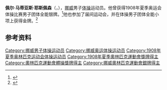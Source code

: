 '''佩尔·马蒂亚斯·耶斯佩森'''（{{lang-no|Per Mathias Jespersen}}，{{bd|1888年|3月29日|1964年|7月13日}}），[[挪威|挪威]]男子[[体操|体操]]运动员。他曾获得1908年夏季奥运会体操比赛男子团体全能银牌。<ref>{{Cite web|title=Per Mathias JESPERSEN|url=https://www.olympic.org/per-mathias-jespersen|accessdate=2021-03-21|work=International Olympic Committee|archive-date=2016-10-07|archive-url=https://web.archive.org/web/20161007154323/https://www.olympic.org/per-mathias-jespersen}}</ref>他也参加了届间运动会，并在体操男子团体全能小项上获得金牌。<ref>{{cite web |url=https://www.olympedia.org/athletes/30800 |title=Per Mathias Jespersen |work=Olympedia |access-date=2021-03-01 |archive-date=2021-05-04 |archive-url=https://web.archive.org/web/20210504003102/https://www.olympedia.org/athletes/30800 }}</ref>

== 参考资料 ==
{{reflist}}

{{Authority control}}
{{DEFAULTSORT:Jespersen, Per Mathias}}
[[Category:挪威男子体操运动员|Category:挪威男子体操运动员]]
[[Category:挪威奥运体操运动员|Category:挪威奥运体操运动员]]
[[Category:1908年夏季奥林匹克运动会体操运动员|Category:1908年夏季奥林匹克运动会体操运动员]]
[[Category:1908年夏季奧林匹克運動會獎牌得主|Category:1908年夏季奧林匹克運動會獎牌得主]]
[[Category:奧林匹克運動會體操獎牌得主|Category:奧林匹克運動會體操獎牌得主]]
[[Category:挪威奧林匹克運動會銀牌得主|Category:挪威奧林匹克運動會銀牌得主]]